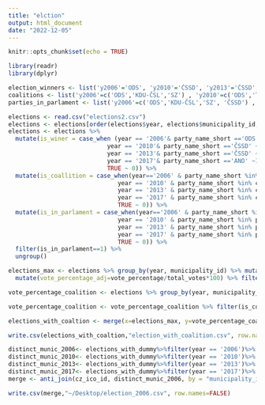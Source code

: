 ```yaml
---
title: "elction"
output: html_document
date: "2022-12-05"
---
```


```r
knitr::opts_chunk$set(echo = TRUE)
```

```r
library(readr)
library(dplyr)
```

```r
election_winners <- list('y2006'='ODS', 'y2010'='ČSSD', 'y2013'='ČSSD', 'y2017'='ANO')
coalitions <- list('y2006'=c('ODS','KDU-ČSL','SZ') , 'y2010'=c('ODS','TOP 09','VV') , 'y2013'=c('ČSSD','ANO 2011','KDU-ČSL'), 'y2017'=c('ANO','ČSSD') )
parties_in_parlament <- list('y2006'=c('ODS','KDU-ČSL','SZ', 'ČSSD') , 'y2010'=c('ODS','TOP 09','VV', 'ČSSD', 'KSČM') , 'y2013'=c('ČSSD', 'ANO 2011', 'KDU-ČSL', 'KSČM', 'TOP 09', 'ODS', 'Úsvit'), 'y2017'=c('ČSSD', 'ANO', 'KDU-ČSL', 'KSČM', 'TOP 09', 'ODS', 'SPD', 'STAN', 'Piráti') )
```

```r
elections <- read.csv("elections2.csv")
elections <- elections[order(elections$year, elections$municipality_id, elections$vote_percentage), ]
elections <- elections %>% 
  mutate(is_winer = case_when (year == '2006'& party_name_short =='ODS' ~1,
                            year == '2010'& party_name_short =='ČSSD' ~1,
                            year == '2013'& party_name_short =='ČSSD' ~1,
                            year == '2017'& party_name_short =='ANO' ~1,
                            TRUE ~ 0)) %>% 
  mutate(is_coallition = case_when(year=='2006' & party_name_short %in% coalitions$y2006 ~ 1,
                               year == '2010' & party_name_short %in% coalitions$y2010 ~ 1,
                               year == '2013' & party_name_short %in% coalitions$y2013 ~ 1,
                               year == '2017' & party_name_short %in% coalitions$y2017 ~ 1,
                               TRUE ~ 0)) %>%
  mutate(is_in_parlament = case_when(year=='2006' & party_name_short %in% parties_in_parlament$y2006 ~ 1,
                               year == '2010' & party_name_short %in% parties_in_parlament$y2010 ~ 1,
                               year == '2013' & party_name_short %in% parties_in_parlament$y2013 ~ 1,
                               year == '2017' & party_name_short %in% parties_in_parlament$y2017 ~ 1,
                               TRUE ~ 0)) %>%
  filter(is_in_parlament==1) %>%
  ungroup()                                     

elections_max <- elections %>% group_by(year, municipality_id) %>% mutate(total_votes = sum(vote_percentage)) %>%
  mutate(vote_percentage_adj=vote_percentage/total_votes*100) %>% filter(vote_percentage==max(vote_percentage))

vote_percentage_coalition <- elections %>% group_by(year, municipality_id, is_coallition) %>% summarise(coalition_vote_percentage=sum(vote_percentage)) %>% group_by(year, municipality_id) %>% mutate(total_votes=sum(coalition_vote_percentage)) %>% mutate(coalition_vote_percentage_adj=coalition_vote_percentage/total_votes*100)

vote_percentage_coalition <- vote_percentage_coalition %>% filter(is_coallition==1) %>% select(-c(is_coallition, total_votes)) %>% ungroup() %>% mutate(is_coalition_won=case_when(coalition_vote_percentage_adj >= 50 ~ 1, TRUE ~ 0)) 

elections_with_coaltion <- merge(x=elections_max, y=vote_percentage_coalition, by=c('year', 'municipality_id')) %>% select(-c(is_in_parlament, total_votes)) %>% rename(winner_vote_percentage=vote_percentage, winner_vote_percentage_adj=vote_percentage_adj, is_overall_winner=is_winer, is_winner_in_coalition=is_coallition)
```


```r
write.csv(elections_with_coaltion,"election_with_coalition.csv", row.names=FALSE)
```

```r
distinct_munic_2006<- elections_with_dummy%>%filter(year == '2006')%>% distinct( municipality_id)
distinct_munic_2010<- elections_with_dummy%>%filter(year == '2010')%>% distinct( municipality_id)
distinct_munic_2013<- elections_with_dummy%>%filter(year == '2013')%>% distinct( municipality_id)
distinct_munic_2017<- elections_with_dummy%>%filter(year == '2017')%>% distinct( municipality_id)
merge <- anti_join(cz_ico_id, distinct_munic_2006, by = "municipality_id")

write.csv(merge,"~/Desktop/election_2006.csv", row.names=FALSE)
```

